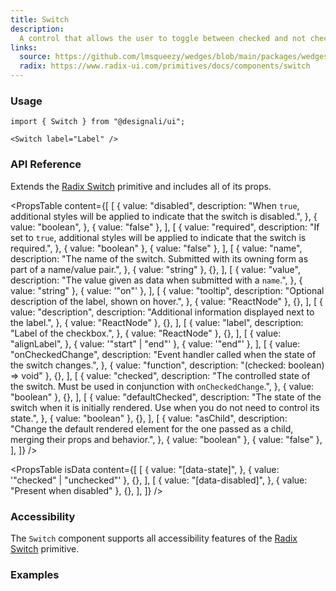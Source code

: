 ```yaml
---
title: Switch
description:
  A control that allows the user to toggle between checked and not checked.
links:
  source: https://github.com/lmsqueezy/wedges/blob/main/packages/wedges/src/components/Switch/Switch.tsx
  radix: https://www.radix-ui.com/primitives/docs/components/switch
---
```


<PreviewComponent name="switch/preview" />

### Usage

```tsx
import { Switch } from "@designali/ui";
```

```tsx showLineNumbers
<Switch label="Label" />
```

### API Reference

Extends the
<a href="https://www.radix-ui.com/primitives/docs/components/switch" rel="nofollow noreferrer" target="_blank">Radix
Switch</a> primitive and includes all of its props.

<PropsTable
  content={[
    [
      {
        value: "disabled",
        description:
          "When `true`, additional styles will be applied to indicate that the switch is disabled.",
      },
      {
        value: "boolean",
      },
      { value: "false" },
    ],
    [
      {
        value: "required",
        description:
          "If set to `true`, additional styles will be applied to indicate that the switch is required.",
      },
      { value: "boolean" },
      { value: "false" },
    ],
    [
      {
        value: "name",
        description:
          "The name of the switch. Submitted with its owning form as part of a name/value pair.",
      },
      { value: "string" },
      {},
    ],
    [
      {
        value: "value",
        description: "The value given as data when submitted with a `name`.",
      },
      { value: "string" },
      { value: '"on"' },
    ],
    [
      {
        value: "tooltip",
        description: "Optional description of the label, shown on hover.",
      },
      { value: "ReactNode" },
      {},
    ],
    [
      {
        value: "description",
        description: "Additional information displayed next to the label.",
      },
      { value: "ReactNode" },
      {},
    ],
    [
      {
        value: "label",
        description: "Label of the checkbox.",
      },
      { value: "ReactNode" },
      {},
    ],
    [
      {
        value: "alignLabel",
      },
      { value: '"start" | "end"' },
      { value: '"end"' },
    ],
    [
      {
        value: "onCheckedChange",
        description:
          "Event handler called when the state of the switch changes.",
      },
      { value: "function", description: "(checked: boolean) => void" },
      {},
    ],
    [
      {
        value: "checked",
        description:
          "The controlled state of the switch. Must be used in conjunction with `onCheckedChange`.",
      },
      { value: "boolean" },
      {},
    ],
    [
      {
        value: "defaultChecked",
        description:
          "The state of the switch when it is initially rendered. Use when you do not need to control its state.",
      },
      { value: "boolean" },
      {},
    ],
    [
      {
        value: "asChild",
        description:
          "Change the default rendered element for the one passed as a child, merging their props and behavior.",
      },
      { value: "boolean" },
      { value: "false" },
    ],
  ]}
/>

<PropsTable
  isData
  content={[
    [
      {
        value: "[data-state]",
      },
      { value: '"checked" | "unchecked"' },
      {},
    ],
    [
      {
        value: "[data-disabled]",
      },
      { value: "Present when disabled" },
      {},
    ],
  ]}
/>

### Accessibility

The `Switch` component supports all accessibility features of the
<a href="https://www.radix-ui.com/primitives/docs/components/switch#accessibility" target="_blank" rel="nofollow noreferrer">Radix
Switch</a> primitive.

### Examples

<PreviewComponent name="switch/example-1" />
